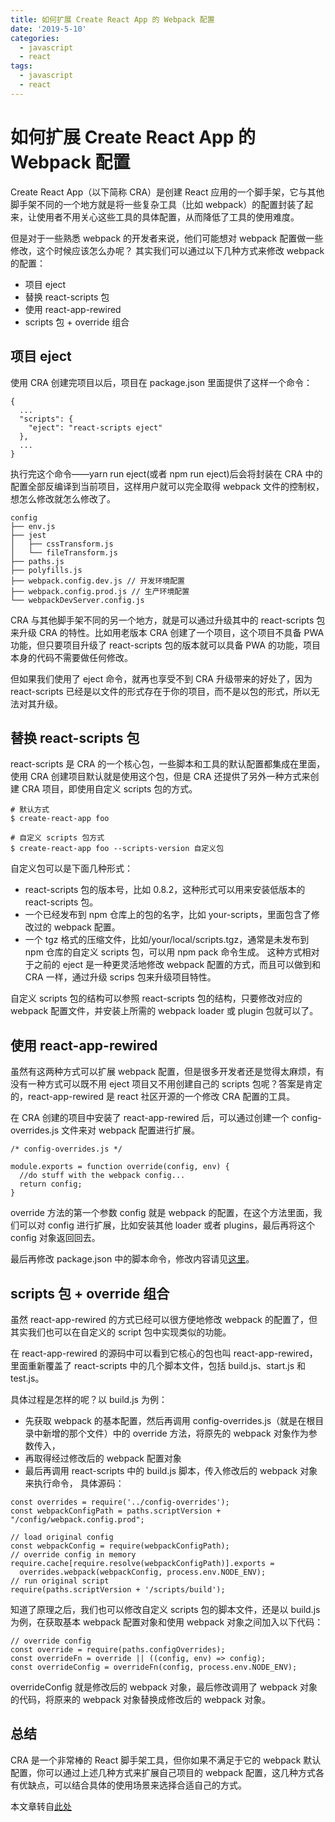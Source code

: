 ```yaml
---
title: 如何扩展 Create React App 的 Webpack 配置
date: '2019-5-10'
categories:
  - javascript
  - react
tags:
  - javascript
  - react
---
```


# 如何扩展 Create React App 的 Webpack 配置

Create React App（以下简称 CRA）是创建 React 应用的一个脚手架，它与其他脚手架不同的一个地方就是将一些复杂工具（比如 webpack）的配置封装了起来，让使用者不用关心这些工具的具体配置，从而降低了工具的使用难度。

但是对于一些熟悉 webpack 的开发者来说，他们可能想对 webpack 配置做一些修改，这个时候应该怎么办呢？
其实我们可以通过以下几种方式来修改 webpack 的配置：

- 项目 eject
- 替换 react-scripts 包
- 使用 react-app-rewired
- scripts 包 + override 组合

## 项目 eject

使用 CRA 创建完项目以后，项目在 package.json 里面提供了这样一个命令：

```
{
  ...
  "scripts": {
    "eject": "react-scripts eject"
  },
  ...
}
```

执行完这个命令——yarn run eject(或者 npm run eject)后会将封装在 CRA 中的配置全部反编译到当前项目，这样用户就可以完全取得 webpack 文件的控制权，想怎么修改就怎么修改了。

```
config
├── env.js
├── jest
│   ├── cssTransform.js
│   └── fileTransform.js
├── paths.js
├── polyfills.js
├── webpack.config.dev.js // 开发环境配置
├── webpack.config.prod.js // 生产环境配置
└── webpackDevServer.config.js
```

CRA 与其他脚手架不同的另一个地方，就是可以通过升级其中的 react-scripts 包来升级 CRA 的特性。比如用老版本 CRA 创建了一个项目，这个项目不具备 PWA 功能，但只要项目升级了 react-scripts 包的版本就可以具备 PWA 的功能，项目本身的代码不需要做任何修改。

但如果我们使用了 eject 命令，就再也享受不到 CRA 升级带来的好处了，因为 react-scripts 已经是以文件的形式存在于你的项目，而不是以包的形式，所以无法对其升级。

## 替换 react-scripts 包

react-scripts 是 CRA 的一个核心包，一些脚本和工具的默认配置都集成在里面，使用 CRA 创建项目默认就是使用这个包，但是 CRA 还提供了另外一种方式来创建 CRA 项目，即使用自定义 scripts 包的方式。

```
# 默认方式
$ create-react-app foo

# 自定义 scripts 包方式
$ create-react-app foo --scripts-version 自定义包
```

自定义包可以是下面几种形式：

- react-scripts 包的版本号，比如 0.8.2，这种形式可以用来安装低版本的 react-scripts 包。
- 一个已经发布到 npm 仓库上的包的名字，比如 your-scripts，里面包含了修改过的 webpack 配置。
- 一个 tgz 格式的压缩文件，比如/your/local/scripts.tgz，通常是未发布到 npm 仓库的自定义 scripts 包，可以用 npm pack 命令生成。
  这种方式相对于之前的 eject 是一种更灵活地修改 webpack 配置的方式，而且可以做到和 CRA 一样，通过升级 scrips 包来升级项目特性。

自定义 scripts 包的结构可以参照 react-scripts 包的结构，只要修改对应的 webpack 配置文件，并安装上所需的 webpack loader 或 plugin 包就可以了。

## 使用 react-app-rewired

虽然有这两种方式可以扩展 webpack 配置，但是很多开发者还是觉得太麻烦，有没有一种方式可以既不用 eject 项目又不用创建自己的 scripts 包呢？答案是肯定的，react-app-rewired 是 react 社区开源的一个修改 CRA 配置的工具。

在 CRA 创建的项目中安装了 react-app-rewired 后，可以通过创建一个 config-overrides.js 文件来对 webpack 配置进行扩展。

```
/* config-overrides.js */

module.exports = function override(config, env) {
  //do stuff with the webpack config...
  return config;
}
```

override 方法的第一个参数 config 就是 webpack 的配置，在这个方法里面，我们可以对 config 进行扩展，比如安装其他 loader 或者 plugins，最后再将这个 config 对象返回回去。

最后再修改 package.json 中的脚本命令，修改内容请见[这里](https://zhaozhiming.github.io/blog/2018/01/08/create-react-app-override-webpack-config/)。

## scripts 包 + override 组合

虽然 react-app-rewired 的方式已经可以很方便地修改 webpack 的配置了，但其实我们也可以在自定义的 script 包中实现类似的功能。

在 react-app-rewired 的源码中可以看到它核心的包也叫 react-app-rewired，里面重新覆盖了 react-scripts 中的几个脚本文件，包括 build.js、start.js 和 test.js。

具体过程是怎样的呢？以 build.js 为例：

- 先获取 webpack 的基本配置，然后再调用 config-overrides.js（就是在根目录中新增的那个文件）中的 override 方法，将原先的 webpack 对象作为参数传入，
- 再取得经过修改后的 webpack 配置对象
- 最后再调用 react-scripts 中的 build.js 脚本，传入修改后的 webpack 对象来执行命令，
  具体源码：

```
const overrides = require('../config-overrides');
const webpackConfigPath = paths.scriptVersion + "/config/webpack.config.prod";

// load original config
const webpackConfig = require(webpackConfigPath);
// override config in memory
require.cache[require.resolve(webpackConfigPath)].exports =
  overrides.webpack(webpackConfig, process.env.NODE_ENV);
// run original script
require(paths.scriptVersion + '/scripts/build');
```

知道了原理之后，我们也可以修改自定义 scripts 包的脚本文件，还是以 build.js 为例，在获取基本 webpack 配置对象和使用 webpack 对象之间加入以下代码：

```
// override config
const override = require(paths.configOverrides);
const overrideFn = override || ((config, env) => config);
const overrideConfig = overrideFn(config, process.env.NODE_ENV);
```

overrideConfig 就是修改后的 webpack 对象，最后修改调用了 webpack 对象的代码，将原来的 webpack 对象替换成修改后的 webpack 对象。

## 总结

CRA 是一个非常棒的 React 脚手架工具，但你如果不满足于它的 webpack 默认配置，你可以通过上述几种方式来扩展自己项目的 webpack 配置，这几种方式各有优缺点，可以结合具体的使用场景来选择合适自己的方式。

本文章转自[此处](https://zhaozhiming.github.io/blog/2018/01/08/create-react-app-override-webpack-config/)
